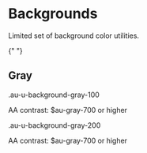 
<Meta title="Utilities/Backgrounds" />

<style>{`
  .sbdocs-p,
  .sbdocs-ul,
  .sbdocs-li,
  .sbdocs-p code {
    font-weight: 400;
    font-size: 1.6rem;
  }

  .sbdocs-a {
    display: inline-flex;
    align-items: center;
    font-family: var(--au-font);
    transition: color var(--au-transition), text-decoration var(--au-transition);
    font-weight: var(--au-regular);
    text-decoration: underline;
    text-decoration-color: var(--au-blue-300);
    color: var(--au-blue-700);
  }

  .sbdocs-a:visited {
    color: var(--au-blue-700);
  }

  .sbdocs-a:hover,
  .sbdocs-a:focus {
    color: var(--au-blue-900);
    text-decoration-color: var(--au-blue-200);
  }

  .sbdocs-a:focus {
    outline: var(--au-outline);
    outline-offset: var(--au-outline-offset);
  }

  code {
    font-family: courier, monospace;
  }

  .os-content {
    background-color: var(--au-gray-100);
  }
`}</style>

# Backgrounds

Limited set of background color utilities.

{" "}

<h2 class="au-u-h4">Gray</h2>
<div class="au-o-box au-o-box--flush au-u-margin-top-small">
  <div class="au-d-swatch au-u-background-gray-100">
    <p class="au-u-h5 au-u-bold au-d-swatch__name au-u-margin-bottom-none">
      .au-u-background-gray-100
    </p>
    <p class="au-d-swatch__contrast">AA contrast: $au-gray-700 or higher</p>
  </div>
</div>
<div class="au-o-box au-o-box--flush au-u-margin-top-small">
  <div class="au-d-swatch au-u-background-gray-200">
    <p class="au-u-h5 au-u-bold au-d-swatch__name au-u-margin-bottom-none">
      .au-u-background-gray-200
    </p>
    <p class="au-d-swatch__contrast">AA contrast: $au-gray-700 or higher</p>
  </div>
</div>
